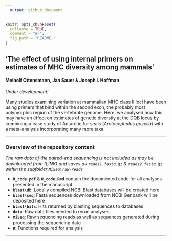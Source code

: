 ```yaml
---
  output: github_document
---
```

  
```r
knitr::opts_chunk$set(
  collapse = TRUE,
  comment = "#>",
  fig.path = "README-"
)
```

## 'The effect of using internal primers on estimates of MHC diversity among mammals'
#### Meinolf Ottensmann, Jan Sauer & Joseph I. Hoffman 
*Under development!* 

Many studies examining variation at mammalian MHC class II loci have been using primers that bind within the second exon, the probably most polymorphic region of the vertebrate genome. Here, we analysed how this may have an effect on estimates of genetic diverstiy at the DQB locus by combining a case study of Antarctic fur seals (*Arctocephalus gazella*) with a meta-analysis incorporating many more taxa.  

***

### Overview of the repository content

*The raw data of the paired-end sequencing is not included as may be downloaded from (LINK) and saves as `reads1.fastq.gz` & `reads2.fastq.gz` within the subfolder `MiSeq\raw-reads`*

* **`R_code.pdf`** & **`R_code.Rmd`** contain the documented code for all analyses presented in the manuscript. 
* **`blast\db`**: Locally compiled NCBI Blast databases will be created here
* **`blast\seq`**: Fasta sequences downloaded from NCBI Genbank will be deposited here
* **`blast\hits`**: Hits returned by blasting sequences to databases
* **`data`**:  Raw data files needed to rerun analyses. 
* **`MiSeq`**: Raw sequencing reads as well as sequences generated during processing the sequencing data
* **`R`**: Functions required for analysis 

***
